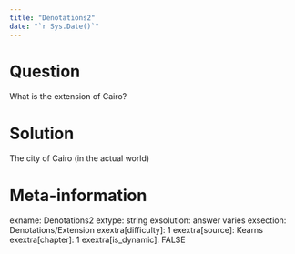 ```yaml
---
title: "Denotations2"
date: "`r Sys.Date()`"
---
```


Question
========
What is the extension of Cairo?


Solution
========
The city of Cairo (in the actual world)


Meta-information
================
exname: Denotations2
extype: string
exsolution: answer varies
exsection: Denotations/Extension
exextra[difficulty]: 1
exextra[source]: Kearns
exextra[chapter]: 1
exextra[is_dynamic]: FALSE

